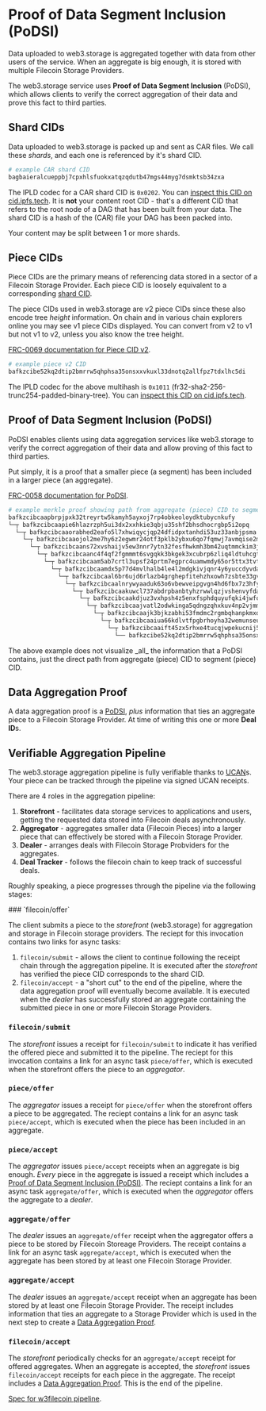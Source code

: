 
# Proof of Data Segment Inclusion (PoDSI)

Data uploaded to web3.storage is aggregated together with data from other users of the service. When an aggregate is big enough, it is stored with multiple Filecoin Storage Providers.

The web3.storage service uses **Proof of Data Segment Inclusion** (PoDSI), which allows clients to verify the correct aggregation of their data and prove this fact to third parties.

## Shard CIDs

Data uploaded to web3.storage is packed up and sent as CAR files. We call these _shards_, and each one is referenced by it's shard CID.

```sh
# example CAR shard CID
bagbaieralcueppbj7cpxhlsfuokxatqzqdutb47mgs44myg7dsmktsb34zxa
```

The IPLD codec for a CAR shard CID is `0x0202`. You can [inspect this CID on cid.ipfs.tech](https://cid.ipfs.tech/#bagbaieralcueppbj7cpxhlsfuokxatqzqdutb47mgs44myg7dsmktsb34zxa). It is **not** your content root CID - that's a different CID that refers to the root node of a DAG that has been built from your data. The shard CID is a hash of the (CAR) file your DAG has been packed into.

<Callout type="info">
  Your content may be split between 1 or more shards.
</Callout>

## Piece CIDs

Piece CIDs are the primary means of referencing data stored in a sector of a Filecoin Storage Provider. Each piece CID is loosely equivalent to a corresponding [shard CID](#shard-cids).

The piece CIDs used in web3.storage are v2 piece CIDs since these also encode tree _height_ information. On chain and in various chain explorers online you may see v1 piece CIDs displayed. You can convert from v2 to v1 but not v1 to v2, unless you also know the tree height.

[FRC-0069 documentation for Piece CID v2](https://github.com/filecoin-project/FIPs/blob/master/FRCs/frc-0069.md).

```sh
# example piece v2 CID
bafkzcibe52kq2dtip2bmrrw5qhphsa35onsxxvkuxl33dnotq2allfpz7tdxlhc5di
```

The IPLD codec for the above multihash is `0x1011` (fr32-sha2-256-trunc254-padded-binary-tree). You can [inspect this CID on cid.ipfs.tech](https://cid.ipfs.tech/#bafkzcibe52kq2dtip2bmrrw5qhphsa35onsxxvkuxl33dnotq2allfpz7tdxlhc5di).

## Proof of Data Segment Inclusion (PoDSI)

PoDSI enables clients using data aggregation services like web3.storage to verify the correct aggregation of their data and allow proving of this fact to third parties.

Put simply, it is a proof that a smaller piece (a segment) has been included in a larger piece (an aggregate).

[FRC-0058 documentation for PoDSI](https://github.com/filecoin-project/FIPs/blob/master/FRCs/frc-0058.md).

```sh
# example merkle proof showing path from aggregate (piece) CID to segment (piece) CID
bafkzcibcaapbrpjpxk32treyrtw5kamyh5ayxoj7rp4obkeoloydktubycnkufy
└─┬ bafkzcibcaapie6hlazrzph5ui3dx2xxhkie3qbju35shf2bhsdhocrgbp5i2opq
  └─┬ bafkzcibcaaorabhed2eafo5l7xhwiqycjqp24dfidpxtanhdi53uz33anbjpsma
    └─┬ bafkzcibcaaojol2me7hy6z2egwmr24otf3pklb2ybxu6qo7fqmwj7avmqise2mi
      └─┬ bafkzcibcaans72xvshaijv5ew3nnr7ytn32fesfhwkmh3bm42uqtmmckim3jcdy
        └─┬ bafkzcibcaanc4f4qf2fgmmmt6svgqkk3bkgek3xcubrp6zliq4ldtuhcgt3lcmi
          └─┬ bafkzcibcaam5ab7crtl3upsf24prtm7egprc4uamwmdy65or5ttx3tvtiipfypi
            └─┬ bafkzcibcaamdx5p77d4mvlhalb4le4l2mdgkivjqnr4y6yuccdyvda72wctwmoy
              └─┬ bafkzcibcaal6br6ujd6rlazb4grghepfitehzhxowh7zsbte33gvvcvzetnuuaa
                └─┬ bafkzcibcaalnrywyaaduk63o6vbewveipgvgn4hd6fbx7z3hfyrcxiakj2bzefa
                  └─┬ bafkzcibcaakuwcl737abdrpbanbtyhzrwwlqzjvshenvyfda5d66zbnkyuf5cey
                    └─┬ bafkzcibcaakdjuz3vxhpsh4z5enxfsphdquyufqki4jwfq6xwmpmzyzzvkzicfi
                      └─┬ bafkzcibcaajvatl2odwkinga5qdngzqhxkuv4np2vjmm2yzia6el3zktd2lc6ki
                        └─┬ bafkzcibcaajk3bjkzabhi53fmdmc2rgmbqhanpkmxoqrg6nvd4lmomu4klvc2lq
                          └─┬ bafkzcibcaaiua66kdlvtfpgbrhoyha32wemunseubsszahixj2io2zjvthxxypq
                            └─┬ bafkzcibcaaift45zx5rhxe4tucqjwpekucnij54onv4n52njju4zg7e2insaiea
                              └── bafkzcibe52kq2dtip2bmrrw5qhphsa35onsxxvkuxl33dnotq2allfpz7tdxlhc5di
```

<Callout type="info">
The above example does not visualize _all_ the information that a PoDSI contains, just the direct path from aggregate (piece) CID to segment (piece) CID.
</Callout>

## Data Aggregation Proof

A data aggregation proof is a [PoDSI](#proof-of-data-segment-inclusion-podsi), _plus_ information that ties an aggregate piece to a Filecoin Storage Provider. At time of writing this one or more **Deal ID**s.

## Verifiable Aggregation Pipeline

The web3.storage aggregation pipeline is fully verifiable thanks to [UCAN](/docs/concepts/ucans-and-web3storage)s. Your piece can be tracked through the pipeline via signed UCAN receipts.

There are 4 roles in the aggregation pipeline:

1. **Storefront** - facilitates data storage services to applications and users, getting the requested data stored into Filecoin deals asynchronously.
1. **Aggregator** - aggregates smaller data (Filecoin Pieces) into a larger piece that can effectively be stored with a Filecoin Storage Provider.
1. **Dealer** - arranges deals with Filecoin Storage Probviders for the aggregates.
1. **Deal Tracker** - follows the filecoin chain to keep track of successful deals.

Roughly speaking, a piece progresses through the pipeline via the following stages:

<Steps>
### `filecoin/offer`

The client submits a piece to the _storefront_ (web3.storage) for aggregation and storage in Filecoin storage providers. The reciept for this invocation contains two links for async tasks:

1. `filecoin/submit` - allows the client to continue following the receipt chain through the aggregation pipeline. It is executed after the _storefront_ has verified the piece CID corresponds to the shard CID.
1. `filecoin/accept` - a "short cut" to the end of the pipeline, where the data aggregation proof will eventually become available. It is executed when the _dealer_ has successfully stored an aggregate containing the submitted piece in one or more Filecoin Storage Providers.
 
### `filecoin/submit`
 
The _storefront_ issues a receipt for `filecoin/submit` to indicate it has verified the offered piece and submitted it to the pipeline. The reciept for this invocation contains a link for an async task `piece/offer`, which is executed when the storefront offers the piece to an _aggregator_.

### `piece/offer`

The _aggregator_ issues a receipt for `piece/offer` when the storefront offers a piece to be aggregated. The reciept contains a link for an async task `piece/accept`, which is executed when the piece has been included in an aggregate.

### `piece/accept`

The _aggregator_ issues `piece/accept` receipts when an aggregate is big enough. _Every_ piece in the aggregate is issued a receipt which includes a [Proof of Data Segment Inclusion (PoDSI)](#proof-of-data-segment-inclusion-podsi). The reciept contains a link for an async task `aggregate/offer`, which is executed when the _aggregator_ offers the aggregate to a _dealer_.

### `aggregate/offer`

The _dealer_ issues an `aggregate/offer` receipt when the aggregator offers a piece to be stored by Filecoin Storeage Providers. The receipt contains a link for an async task `aggregate/accept`, which is executed when the aggregate has been stored by at least one Filecoin Storage Provider.

### `aggregate/accept`

The _dealer_ issues an `aggregate/accept` receipt when an aggregate has been stored by at least one Filecoin Storage Provider. The receipt includes information that ties an aggregate to a Storage Provider which is used in the next step to create a [Data Aggregation Proof](#data-aggregation-proof).

### `filecoin/accept`

The _storefront_ periodically checks for an `aggregate/accept` receipt for offered aggregates. When an aggregate is accepted, the _storefront_ issues `filecoin/accept` receipts for each piece in the aggregate. The receipt includes a [Data Aggregation Proof](#data-aggregation-proof). This is the end of the pipeline.

</Steps>

[Spec for w3filecoin pipeline](https://github.com/web3-storage/specs/blob/main/w3-filecoin.md).
